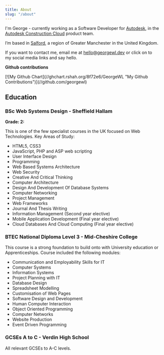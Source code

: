 ```yaml
---
title: About
slug: "/about"
---
```


I'm George - currently working as a Software Developer for <a href="//autodesk.co.uk" target="_blank" rel="noopener noreferrer" >Autodesk</a>, in the [Autodesk Construction Cloud](//construction.autodesk.com/) product team.

I’m based in [Salford](//www.google.co.uk/maps/place/Salford+District/), a region of Greater Manchester in the United Kingdom.

If you want to contact me, email me at <a href='mailto:hello@georgewl.dev' target='_blank' rel='noreferrer noopener'>hello@georgewl.dev</a> or click on to my social media links and say hello.

**Github contributions** 
<div>
  [![My Github Chart](//ghchart.rshah.org/8f72e6/GeorgeWL "My Github Contributions")](//github.com/georgewl)
</div>

## Education

### BSc Web Systems Design - Sheffield Hallam

**Grade: 2:**

This is one of the few specialist courses in the UK focused on Web Technologies. Key Areas of Study:

* HTML5, CSS3
* JavaScript, PHP and ASP web scripting
* User Interface Design
* Programming
* Web Based Systems Architecture
* Web Security
* Creative And Critical Thinking
* Computer Architecture
* Design And Development Of Database Systems
* Computer Networking
* Project Management
* Web Frameworks
* Journal And Thesis Writing
* Information Management (Second year elective)
* Mobile Application Development (Final year elective)
* Cloud Databases And Cloud Computing (Final year elective)

### BTEC National Diploma Level 3 - Mid-Cheshire College

This course is a strong foundation to build onto with University education or Apprenticeships. Course included the following modules:

* Communication and Employability Skills for IT
* Computer Systems
* Information Systems
* Project Planning with IT
* Database Design
* Spreadsheet Modelling
* Customisation of Web Pages
* Software Design and Development
* Human Computer Interaction
* Object Oriented Programming
* Computer Networks
* Website Production
* Event Driven Programming

### GCSEs A to C - Verdin High School

All relevant GCSEs to A-C levels.
